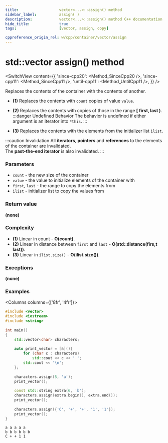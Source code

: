 ```yaml
---
title:					vector<...>::assign() method
sidebar_label:			assign( )
description:			vector<...>::assign() method C++ documentation
hide_title:				true
tags:					[vector, assign, copy]

cppreference_origin_rel: w/cpp/container/vector/assign
---
```



<!-- Terms -->

<!----------------- Codes ---------------------->

<!-- assign() -->

# std::vector assign() method

<SwitchView content={{
    'since-cpp20': <Method_SinceCpp20 />,
    'since-cpp11': <Method_SinceCpp11 />,
    'until-cpp11': <Method_UntilCpp11 />,
}} />

Replaces the contents of the container with the contents of another.

 - **(1)** Replaces the contents with `count` copies of value `value`.
 - **(2)** Replaces the contents with copies of those in the range **[ first, last )**.  
	:::danger Undefined Behavior
    The behavior is <Tooltip title={Term_UndefinedBehaviour}>undefined</Tooltip> if either argument is an iterator into `*this`.
	:::

 - **(3)** Replaces the contents with the elements from the initializer list `ilist`.

:::caution Invalidation
All **iterators**, **pointers** and **references** to the elements of the container are invalidated.  
The **past-the-end iterator** is also invalidated.
:::

### Parameters

 - `count` - the new size of the container
 - `value` - the value to initialize elements of the container with
 - `first`, `last` - the range to copy the elements from
 - `ilist` - initializer list to copy the values from

### Return value

**(none)**

### Complexity

 - **(1)** Linear in count - **O(count)**.
 - **(2)** Linear in distance between `first` and `last` - **O(std::distance(firs,t last))**.
 - **(3)** Linear in `ilist.size()` - **O(ilist.size())**.

### Exceptions

**(none)**

### Examples

<Columns columns={['8fr', '4fr']}>
<div>

```cpp title='Main.cpp' showLineNumbers
#include <vector>
#include <iostream>
#include <string>
 
int main()
{
    std::vector<char> characters;
 
    auto print_vector = [&](){
        for (char c : characters)
            std::cout << c << ' ';
        std::cout << '\n';  
    };
 
    characters.assign(5, 'a');
    print_vector();
 
    const std::string extra(6, 'b');
    characters.assign(extra.begin(), extra.end());
    print_vector();
 
    characters.assign({'C', '+', '+', '1', '1'});
    print_vector();
}
```

</div>
<div>

```plaintext title="Output"
a a a a a 
b b b b b b 
C + + 1 1
```

</div>
</Columns>
